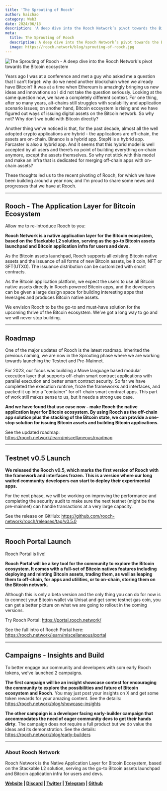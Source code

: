 ```yaml
---
title: 'The Sprouting of Rooch'
author: haichao
category: Web3
date: 2024/06/13
description: 'A deep dive into the Rooch Network’s pivot towards the Bitcoin ecosystem.'
meta:
  title: The Sprouting of Rooch
  description: A deep dive into the Rooch Network’s pivot towards the Bitcoin ecosystem.
  image: https://rooch.network/blog/sprouting-of-rooch.jpg
---
```



<PostHeader />

![](/blog/sprouting-of-rooch.jpg "The Sprouting of Rooch - A deep dive into the Rooch Network's pivot towards the Bitcoin ecosystem")

Years ago I was at a conference and met a guy who asked me a question that I can’t forget: why do we need another blockchain when we already have Bitcoin? It was at a time when Ethereum is amazingly bringing us new ideas and innovations so I did not take the question seriously. Looking at the same question now, we have a completely different context. For one thing, after so many years, alt-chains still struggles with scalability and application scenario issues; on another hand, Bitcoin ecosystem is rising and we have figured out ways of issuing digital assets on the Bitcoin network. So why not? Why don’t we build with Bitcoin directly?

Another thing we’ve noticed is that, for the past decade, almost all the well adopted crypto applications are hybrid - the applications are off-chain, the assets are on-chain. Binance is a hybrid app. StepN is a hybrid app. Farcaster is also a hybrid app. And it seems that this hybrid model is well accepted by all users and there’s no point of building everything on-chain anymore, except the assets themselves. So why not stick with this model and make an infra that is dedicated for merging off-chain apps with on-chain assets?

These thoughts led us to the recent pivoting of Rooch, for which we have been building around a year now, and I’m proud to share some news and progresses that we have at Rooch.

---

## Rooch - The Application Layer for Bitcoin Ecosystem

Allow me to re-introduce Rooch to you:

**Rooch Network is a native application layer for the Bitcoin ecosystem, based on the Stackable L2 solution, serving as the go-to Bitcoin assets launchpad and Bitcoin application infra for users and devs.**

As the Bitcoin assets launchpad, Rooch supports all existing Bitcoin native assets and the issuance of all forms of new Bitcoin assets, be it coin, NFT or SFT(UTXO). The issuance distribution can be customized with smart contracts.

As the Bitcoin application platform, we expect the users to use all Bitcoin native assets directly in Rooch powered Bitcoin apps, and the developers can be given a large design space for building interesting apps that leverages and produces Bitcoin native assets.

We envision Rooch to be the go-to and must-have solution for the upcoming thrive of the Bitcoin ecosystem. We’ve got a long way to go and we will never stop building.

---

## Roadmap

One of the major updates of Rooch is the latest roadmap. Inherited the previous naming, we are now in the Sprouting phase where we are working towards launching the Testnet and Pre-Mainnet.

For 2023, our focus was building a Move language based modular execution layer that supports off-chain smart contract applications with parallel execution and better smart contract security. So far we have completed the execution runtime, froze the frameworks and interfaces, and packed it up into a “container” for off-chain smart contract apps. This part of work still makes sense to us, but it needs a strong use case.

**And we have found that use case now - make Rooch the native application layer for Bitcoin ecosystem. By using Rooch as the off-chain app solution plus the stacking of the Bitcoin state, we can provide a one-stop solution for issuing Bitcoin assets and building Bitcoin applications.**

See the updated roadmap: https://rooch.network/learn/miscellaneous/roadmap

---

## Testnet v0.5 Launch

**We released the Rooch v0.5, which marks the first version of Rooch with the framework and interfaces frozen. This is a version where our long waited community developers can start to deploy their experimental apps.**

For the next phase, we will be working on improving the performance and completing the security audit to make sure the next testnet (might be the pre-mainnet) can handle transactions at a very large capacity.

See the release on GitHub: https://github.com/rooch-network/rooch/releases/tag/v0.5.0

---

## Rooch Portal Launch

Rooch Portal is live!

**Rooch Portal will be a key tool for the community to explore the Bitcoin ecosystem. It comes with a full-set of Bitcoin natives features including deploying and minting Bitcoin assets, trading them, as well as leaping them to off-chain, for apps and utilities, or to on-chain, storing them on the Bitcoin network.**

Although this is only a beta version and the only thing you can do for now is to connect your Bitcoin wallet via Unisat and get some testnet gas coin, you can get a better picture on what we are going to rollout in the coming versions.

Try Rooch Portal: https://portal.rooch.network/

See the full intro of Rooch Portal here: https://rooch.network/learn/miscellaneous/portal

---

## Campaigns - Insights and Build

To better engage our community and developers with som early Rooch tokens, we’ve launched 2 campaigns.

**The first campaign will be an insight showcase contest for encouraging the community to explore the possibilities and future of Bitcoin ecosystem and Rooch.** You may just post your insights on X and get some token rewards for your amazing content. See the details: https://rooch.network/blog/showcase-insights

**The other campaign is a developer facing early-builder campaign that accommodates the need of eager community devs to get their hands dirty**. The campaign does not require a full product but we do value the ideas and its demonstration. See the details: https://rooch.network/blog/early-builders

---

### About Rooch Network

Rooch Network is the Native Application Layer for Bitcoin Ecosystem, based on the Stackable L2 solution, serving as the go-to Bitcoin assets launchpad and Bitcoin application infra for users and devs.

**[Website](https://rooch.network/) | [Discord](https://discord.com/invite/rooch) | [Twitter](https://x.com/RoochNetwork) | [Telegram](https://t.me/roochnetwork) | [Github](https://github.com/rooch-network/)**
